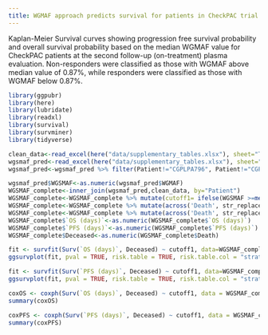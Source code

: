 ```yaml
---
title: WGMAF approach predicts survival for patients in CheckPAC trial
---
```



Kaplan-Meier Survival curves showing progression free survival probability and overall survival probability based on the median WGMAF value for CheckPAC patients at the second follow-up (on-treatment) plasma evaluation. Non-responders were classified as those with WGMAF above median value of 0.87%, while responders were classified as those with WGMAF below 0.87%.


```r
library(ggpubr)
library(here)
library(lubridate)
library(readxl)
library(survival)
library(survminer)
library(tidyverse)
```

```r
clean_data<-read_excel(here("data/supplementary_tables.xlsx"), sheet="Table S1",range="A2:X45")
wgsmaf_pred<-read_excel(here("data/supplementary_tables.xlsx"), sheet="Table S2",range="A2:N219")
wgsmaf_pred<-wgsmaf_pred %>% filter(Patient!="CGPLPA796", Patient!="CGPLPA792", Patient!="CGPLPA791", Patient!="CGPLPA773", Patient!="CGPLPA779", Patient!="CGPLPA226", Patient!="CGPLPA222", Timepoint=="Endpoint", WGMAF!="-")

wgsmaf_pred$WGSMAF<-as.numeric(wgsmaf_pred$WGMAF)
WGSMAF_complete<-inner_join(wgsmaf_pred,clean_data, by="Patient")
WGSMAF_complete<-WGSMAF_complete %>% mutate(cutoff1= ifelse(WGSMAF >=median(WGSMAF), "Nonresponder", "Responder"))
WGSMAF_complete<-WGSMAF_complete %>% mutate(across('Death', str_replace, 'Yes', '1'))
WGSMAF_complete<-WGSMAF_complete %>% mutate(across('Death', str_replace, 'No', '0'))
WGSMAF_complete$`OS (days)`<-as.numeric(WGSMAF_complete$`OS (days)`)
WGSMAF_complete$`PFS (days)`<-as.numeric(WGSMAF_complete$`PFS (days)`)
WGSMAF_complete$Deceased<-as.numeric(WGSMAF_complete$Death)
```

```r
fit <- survfit(Surv(`OS (days)`, Deceased) ~ cutoff1, data=WGSMAF_complete)
ggsurvplot(fit, pval = TRUE, risk.table = TRUE, risk.table.col = "strata", surv.median.line = "hv", title="", xlab="Time in Days", ylab="Overall survival probability", ggtheme = theme_classic2(base_size=11), legend = c(.9,.75), legend.title="", legend.labs=c("nonresponder","responder"), pval.size=3, pval.coord = c(1800, .25),tables.y.text = FALSE) 

fit <- survfit(Surv(`PFS (days)`, Deceased) ~ cutoff1, data=WGSMAF_complete)
ggsurvplot(fit, pval = TRUE, risk.table = TRUE, risk.table.col = "strata", surv.median.line = "hv", title="", ylab="Progression free survival probability", xlab="Time in Days", ggtheme = theme_classic2(base_size=11), legend = c(.9,.75), legend.title="", legend.labs=c("nonresponder","responder"), pval.size=3, pval.coord = c(1800, .25),tables.y.text = FALSE)
```

```r
coxOS <- coxph(Surv(`OS (days)`, Deceased) ~ cutoff1, data = WGSMAF_complete)
summary(coxOS)

coxPFS <- coxph(Surv(`PFS (days)`, Deceased) ~ cutoff1, data = WGSMAF_complete)
summary(coxPFS)
```
